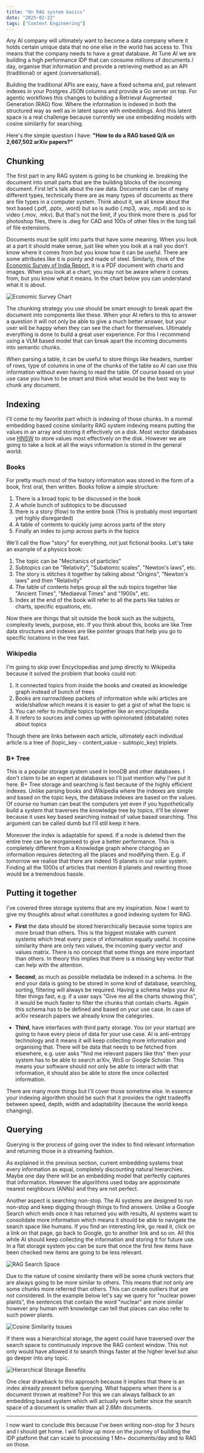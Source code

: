 ```yaml
---
title: "On RAG system basics"
date: "2025-02-22"
tags: ["Context Engineering"]
---
```


Any AI company will ultimately want to become a data company where it holds certain unique data that no one else in the world has access to. This means that the company needs to have a great database. At Tune AI we are building a high performance IDP that can consume millions of documents / day, organise that information and provide a retrieving method as an API (traditional) or agent (conversational).

Building the traditional APIs are easy, have a fixed schema and, put relevant indexes in your Postgres JSON columns and provide a Go server on top. For agentic workflows this changes to building a Retrieval Augmented Generation (RAG) flow. Where the information is indexed in both the structured way as well as in latent space with embeddings. And this latent space is a real challenge because currently we use embedding models with cosine similarity for searching.

Here's the simple question I have: **"How to do a RAG based Q/A on 2,667,502 arXiv papers?"**

## Chunking

The first part in any RAG system is going to be chunking ie. breaking the document into small parts that are the building blocks of the incoming document. First let's talk about the raw data. Documents can be of many different types, technically there are as many types of documents as there are file types in a computer system. Think about it, we all know about the text based (.pdf, .pptx, .word) but so is audio (.mp3, .wav, .mp4) and so is video (.mov, .mkv). But that's not the limit, if you think more there is .psd for photoshop files, there is .dwg for CAD and 100s of other files in the long tail of file extensions.

Documents must be split into parts that have some meaning. When you look at a part it should make sense, just like when you look at a nail you don't know where it comes from but you know how it can be useful. There are some attributes like it is pointy and made of steel. Similarly, think of the [Economic Survey of India Report](https://www.indiabudget.gov.in/economicsurvey/doc/eschapter/echap09.pdf), it is a PDF document with charts and images. When you look at a chart, you may not be aware where it comes from, but you know what it means. In the chart below you can understand what it is about.

![Economic Survey Chart](https://ndotovhaihcfvwintgpc.supabase.co/storage/v1/object/public/yashbonde/images/05.png)

The chunking strategy you use should be smart enough to break apart the document into components like these. When your AI refers to this to answer a question it will not only be able to give a much better answer, but your user will be happy when they can see the chart for themselves. Ultimately everything is done to build a great user experience. For this I recommend using a VLM based model that can break apart the incoming documents into semantic chunks.

When parsing a table, it can be useful to store things like headers, number of rows, type of columns in one of the chunks of the table so AI can use this information without even having to read the table. Of course based on your use case you have to be smart and think what would be the best way to chunk any document.

## Indexing

I'll come to my favorite part which is indexing of those chunks. In a normal embedding based cosine similarity RAG system indexing means putting the values in an array and storing it effectively on a disk. Most vector databases use [HNSW](https://en.wikipedia.org/wiki/Hierarchical_navigable_small_world) to store values most effectively on the disk. However we are going to take a look at all the ways information is stored in the general world:

### Books

For pretty much most of the history information was stored in the form of a book, first oral, then written. Books follow a simple structure:

1. There is a broad topic to be discussed in the book
2. A whole bunch of subtopics to be discussed
3. there is a story (flow) to the entire book (This is probably most important yet highly disregarded)
4. A table of contents to quickly jump across parts of the story
5. Finally an index to jump across parts in the topics

We'll call the flow "story" for everything, not just fictional books. Let's take an example of a physics book:

1. The topic can be "Mechanics of particles"
2. Subtopics can be "Relativity", "Subatomic scales", "Newton's laws", etc.
3. The story is stitches it together by talking about "Origins", "Newton's laws" and then "Relativity"
4. The table of contents helps group all the sub topics together like "Ancient Times", "Mediaeval Times" and "1900s", etc.
5. Index at the end of the book will refer to all the parts like tables or charts, specific equations, etc.

Now there are things that sit outside the book such as the subjects, complexity levels, purpose, etc. If you think about this, books are like Tree data structures and indexes are like pointer groups that help you go to specific locations in the tree fast.

### Wikipedia

I'm going to skip over Encyclopedias and jump directly to Wikipedia because it solved the problem that books could not:

1. It connected topics from inside the books and created as knowledge graph instead of bunch of trees
2. Books are narrow/deep packets of information while wiki articles are wide/shallow which means it is easier to get a gist of what the topic is
3. You can refer to multiple topics together like an encyclopedia
4. It refers to sources and comes up with opinionated (debatable) notes about topics

Though there are links between each article, ultimately each individual article is a tree of (topic_key - content_value - subtopic_key) triplets.

### B+ Tree

This is a popular storage system used in InnoDB and other databases. I don't claim to be an expert at databases so I'll just mention why I've put it here. B+ Tree storage and searching is fast because of the highly efficient indexes. Unlike parsing books and Wikipedia where the indexes are simple and based on the topic keys, the database indexes are based on the values. Of course no human can beat the computers yet even if you hypothetically build a system that traverses the knowledge tree by topics, it'll be slower because it uses key based searching instead of value based searching. This argument can be called dumb but I'll still keep it here.

Moreover the index is adaptable for speed. If a node is deleted then the entire tree can be reorganised to give a better performance. This is completely different from a Knowledge graph where changing an information requires detecting all the places and modifying them. E.g. if tomorrow we realise that there are indeed 15 planets in our solar system. Finding all the 1000s of articles that mention 8 planets and rewriting those would be a tremendous hassle.

## Putting it together

I've covered three storage systems that are my inspiration. Now I want to give my thoughts about what constitutes a good indexing system for RAG.

- **First** the data should be stored hierarchically because some topics are more broad than others. This is the biggest mistake with current systems which treat every piece of information equally useful. In cosine similarity there are only two values, the incoming query vector and values matrix. There is no concept that some things are more important than others. In theory this implies that there is a missing key vector that can help with the attention.

- **Second**, as much as possible metadata be indexed in a schema. In the end your data is going to be stored in some kind of database, searching, sorting, filtering will always be required. Having a schema helps your AI filter things fast, e.g. if a user says "Give me all the charts showing this", it would be much faster to filter the chunks that contain charts. Again this schema has to be defined and based on your use case. In case of arXiv research papers we already know the categories.

- **Third**, have interfaces with third party storage. You (or your startup) are going to have every piece of data for your use case. AI is anti-entropy technology and it means it will keep collecting more information and organising that. There will be data that needs to be fetched from elsewhere, e.g. user asks "find me relevant papers like this" then your system has to be able to search arXiv, WoS or Google Scholar. This means your software should not only be able to interact with that information, it should also be able to store the once collected information.

There are many more things but I'll cover those sometime else. In essence your indexing algorithm should be such that it provides the right tradeoffs between speed, depth, width and adaptability (because the world keeps changing).

## Querying

Querying is the process of going over the index to find relevant information and returning those in a streaming fashion.

As explained in the previous section, current embedding systems treat every information as equal, completely discounting natural hierarchies. Maybe one day there will be an embedding model that perfectly captures that information. However the algorithms used today are approximate nearest neighbours (ANNs) and they are not perfect.

Another aspect is searching non-stop. The AI systems are designed to run non-stop and keep digging through things to find answers. Unlike a Google Search which ends once it has returned you with results, AI systems want to consolidate more information which means it should be able to navigate the search space like humans. If you find an interesting link, go read it, click on a link on that page, go back to Google, go to another link and so on. All this while AI should keep collecting the information and storing it for future use. In a flat storage system you can be sure that once the first few items have been checked new items are going to be less relevant.

![RAG Search Space](https://ndotovhaihcfvwintgpc.supabase.co/storage/v1/object/public/yashbonde/images/01.png)

Due to the nature of cosine similarity there will be some chunk vectors that are always going to be more similar to others. This means that not only are some chunks more referred than others. This can create outliers that are not considered. In the example below let's say we query for "nuclear power plants", the sentences that contain the word "nuclear" are more similar however any human with knowledge can tell that places can also refer to such power plants.

![Cosine Similarity Issues](https://ndotovhaihcfvwintgpc.supabase.co/storage/v1/object/public/yashbonde/images/02.png)

If there was a hierarchical storage, the agent could have traversed over the search space to continuously improve the RAG context window. This not only would have allowed it to search things faster at the higher level but also go deeper into any topic.

![Hierarchical Storage Benefits](https://ndotovhaihcfvwintgpc.supabase.co/storage/v1/object/public/yashbonde/images/03.png)

One clear drawback to this approach because it implies that there is an index already present before querying. What happens when there is a document thrown at realtime? For this we can always fallback to an embedding based system which will actually work better since the search space of a document is smaller than all 2.6Mn documents.

---

I now want to conclude this because I've been writing non-stop for 3 hours and I should get home. I will follow up more on the journey of building the IDP platform that can scale to processing 1 Mn+ documents/day and to RAG on those.
